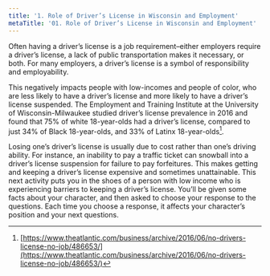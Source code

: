 ```yaml
---
title: '1. Role of Driver’s License in Wisconsin and Employment'
metaTitle: '01. Role of Driver’s License in Wisconsin and Employment'
---
```



Often having a driver’s license is a job requirement–either employers require a driver’s license, a lack of public transportation makes it necessary, or both. For many employers, a driver’s license is a symbol of responsibility and employability.

This negatively impacts people with low-incomes and people of color, who are less likely to have a driver’s license and more likely to have a driver’s license suspended. The Employment and Training Institute at the University of Wisconsin-Milwaukee studied driver’s license prevalence in 2016 and found that 75% of white 18-year-olds had a driver’s license, compared to just 34% of Black 18-year-olds, and 33% of Latinx 18-year-olds[^1].

<Chart1 />

Losing one’s driver’s license is usually due to cost rather than one’s driving ability. For instance, an inability to pay a traffic ticket can snowball into a driver’s license suspension for failure to pay forfeitures. This makes getting and keeping a driver’s license expensive and sometimes unattainable.
This next activity puts you in the shoes of a person with low income who is experiencing barriers to keeping a driver’s license. You’ll be given some facts about your character, and then asked to choose your response to the  questions. Each time you choose a response, it affects your character’s position and your next questions.


<Scenario />

[^1]: [https://www.theatlantic.com/business/archive/2016/06/no-drivers-license-no-job/486653/](https://www.theatlantic.com/business/archive/2016/06/no-drivers-license-no-job/486653/)
